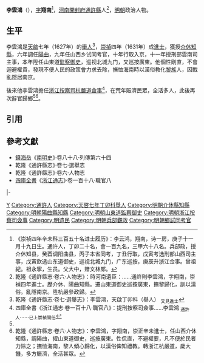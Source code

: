 '''李雲鴻'''（{{bd|17世紀||17世紀}}），[[表字|字]]'''翔南'''<ref>《崇祯四年辛未科三百五十名进士履历》：李云鸿，翔南，诗一房，庚子十一月十九日生。通许人，丁卯二十名，會一百九名，三甲六十八名。兵部政，授介休知县，癸酉调阳曲县，丙子本省同考，丁丑行取，戊寅考选刑部山西司主事，戊寅欽选山东道御史，巡视北城九门，广东巡按，庚辰升浙江佥事。曾祖紀。祖永寧，生员。父大中，赠文林郎。</ref>，[[河南等處承宣布政使司|河南]][[開封府|開封府]][[通許縣|通許縣]]人<ref name=djs>乾隆《通許縣志·卷六·人物志》：時河南遺臣：……通許則李雲鴻，字翔南，崇禎四年進士。歷介休、陽曲知縣。遷山東道御史巡按廣東，撫黎歸化，訓以漢俗。亂隱南京。陞杭嚴參政歸。</ref>，[[明朝|明朝]]政治人物。

==生平==
李雲鴻是[[天啟_(明朝)|天啟]]七年（1627年）的[[舉人|舉人]]<ref>乾隆《通許縣志·卷七·選舉志》：李雲鴻，天啟丁卯科（舉人） <sub>又見進士</sub></ref>，[[崇禎|崇禎]]四年（1631年）成[[進士|進士]]，獲授[[介休縣|介休]][[知縣|知縣]]，六年調任[[陽曲縣|陽曲]]，九年任山西乡试同考官，十年行取入京，十一年授刑部雲南司主事，本年陞任山東道[[監察御史|監察御史]]，巡视北城九门，又巡按廣東。他個性剛直，不會迴避權貴，發現不便人民的政策會力求去除，撫恤海南時以漢俗教化[[黎族|黎族]]人，因戰亂隱居南京。

後來他李雲鴻擔任[[浙江等處提刑按察使司|浙江按察司]][[杭嚴道|杭嚴道]][[僉事|僉事]]<ref>四庫全書《浙江通志·卷一百十八·職官八》：提刑按察司僉事……李雲鴻 <sub>通許人</sub>……<sub>已上崇禎間任</sub></ref>，在荒年賑濟民眾，全活多人，此後再次辭官歸鄉<ref name=djs/><ref>乾隆《通許縣志·卷六·人物志》：李雲鴻，字翔南，崇正辛未進士，任山西介休知縣，調陽曲，擢山東道御史，巡按廣東。性侃直，不避權要，凡不便於民者力除之；撫恤海南，黎人傾心歸化，以漢俗俾知禮教。轉浙江杭嚴道，歲大饑，多方賑濟，全活甚眾。</ref>。

==引用==
{{reflist}}

==參考文獻==
*[[錢海岳|錢海岳]]《[[南明史_(錢海岳)|南明史]]》·卷八十八·列傳第六十四
*乾隆《通許縣志》·卷七·選舉志
*乾隆《通許縣志》·卷六·人物志
*[[四庫全書|四庫全書]]《[[浙江通志|浙江通志]]》·卷一百十八·職官八

{{start box}}
{{s-off}}
{{s-before|[[何騰蛟|何騰蛟]]}}
{{s-title|明朝介休縣知縣|1631年－1634年}}
{{s-after|[[朱國翰|朱國翰]]}}
|-
{{s-before|[[羅國華_(明朝)|羅國華]]}}
{{s-title|明朝陽曲縣知縣|1634年－1637年}}
{{s-after|[[范士楫|范士楫]]}}
{{end box}}

{{崇禎四年辛未科殿試金榜}}

[[Category:李姓|Y]]
[[Category:通許人|Category:通許人]]
[[Category:天啓七年丁卯科舉人|Category:天啓七年丁卯科舉人]]
[[Category:明朝介休縣知縣|Category:明朝介休縣知縣]]
[[Category:明朝陽曲縣知縣|Category:明朝陽曲縣知縣]]
[[Category:明朝山東道監察御史|Category:明朝山東道監察御史]]
[[Category:明朝浙江按察司僉事|Category:明朝浙江按察司僉事]]
[[Category:明遗民|Category:明遗民]]
[[Category:明朝兵部觀政|Category:明朝兵部觀政]]
[[Category:明朝鄉試同考官|Category:明朝鄉試同考官]]